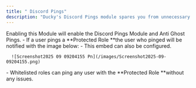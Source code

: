 ```yaml
---
title: " Discord Pings"
description: "Ducky's Discord Pings module spares you from unnecessary pings and ghost pings. "
---
```


<Steps>
  <Step title="Module Enabled" titleSize="h2">
    Enabling this Module will enable the Discord Pings Module and Anti Ghost Pings.
  </Step>
  <Step title="Protected Roles" titleSize="h2">
    - If a user pings a **Protected Role **the user who pinged will be notified with the image below:
      - This embed can also be configured.

      ![Screenshot2025 09 09204155 Pn](/images/Screenshot2025-09-09204155.png)
  </Step>
  <Step title="Whitelisted Roles" titleSize="h2">
    - Whitelisted roles can ping any user with the **Protected Role **without any issues.
  </Step>
</Steps>